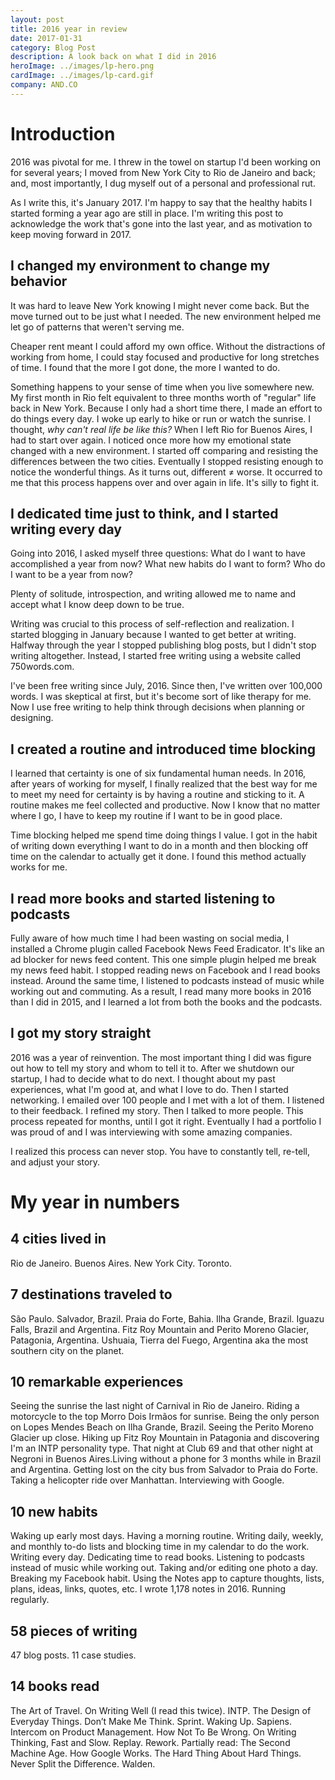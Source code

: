 ```yaml
---
layout: post
title: 2016 year in review
date: 2017-01-31
category: Blog Post
description: A look back on what I did in 2016
heroImage: ../images/lp-hero.png 
cardImage: ../images/lp-card.gif
company: AND.CO
---
```


# Introduction 

2016 was pivotal for me. I threw in the towel on startup I'd been working on for several years; I moved from New York City to Rio de Janeiro and back; and, most importantly, I dug myself out of a personal and professional rut.

As I write this, it's January 2017. I'm happy to say that the healthy habits I started forming a year ago are still in place. I'm writing this post to acknowledge the work that's gone into the last year, and as motivation to keep moving forward in 2017.

## I changed my environment to change my behavior

It was hard to leave New York knowing I might never come back. But the move turned out to be just what I needed. The new environment helped me let go of patterns that weren't serving me.

Cheaper rent meant I could afford my own office. Without the distractions of working from home, I could stay focused and productive for long stretches of time. I found that the more I got done, the more I wanted to do.

Something happens to your sense of time when you live somewhere new. My first month in Rio felt equivalent to three months worth of "regular" life back in New York. Because I only had a short time there, I made an effort to do things every day. I woke up early to hike or run or watch the sunrise. I thought, *why can't real life be like this?* When I left Rio for Buenos Aires, I had to start over again. I noticed once more how my emotional state changed with a new environment. I started off comparing and resisting the differences between the two cities. Eventually I stopped resisting enough to notice the wonderful things. As it turns out, different ≠ worse. It occurred to me that this process happens over and over again in life. It's silly to fight it.

## I dedicated time just to think, and I started writing every day

Going into 2016, I asked myself three questions: What do I want to have accomplished a year from now? What new habits do I want to form? Who do I want to be a year from now?

Plenty of solitude, introspection, and writing allowed me to name and accept what I know deep down to be true.

Writing was crucial to this process of self-reflection and realization. I started blogging in January because I wanted to get better at writing. Halfway through the year I stopped publishing blog posts, but I didn't stop writing altogether. Instead, I started free writing using a website called 750words.com.  

I've been free writing since July, 2016. Since then, I've written over 100,000 words. I was skeptical at first, but it's become sort of like therapy for me. Now I use free writing to help think through decisions when planning or designing.


## I created a routine and introduced time blocking

I learned that certainty is one of six fundamental human needs. In 2016, after years of working for myself, I finally realized that the best way for me to meet my need for certainty is by having a routine and sticking to it. A routine makes me feel collected and productive. Now I know that no matter where I go, I have to keep my routine if I want to be in good place.

Time blocking helped me spend time doing things I value. I got in the habit of writing down everything I want to do in a month and then blocking off time on the calendar to actually get it done. I found this method actually works for me.

## I read more books and started listening to podcasts

Fully aware of how much time I had been wasting on social media, I installed a Chrome plugin called Facebook News Feed Eradicator. It's like an ad blocker for news feed content. This one simple plugin helped me break my news feed habit. I stopped reading news on Facebook and I read books instead. Around the same time, I listened to podcasts instead of music while working out and commuting. As a result, I read many more books in 2016 than I did in 2015, and I learned a lot from both the books and the podcasts.  

## I got my story straight

2016 was a year of reinvention. The most important thing I did was figure out how to tell my story and whom to tell it to. After we shutdown our startup, I had to decide what to do next. I thought about my past experiences, what I'm good at, and what I love to do. Then I started networking. I emailed over 100 people and I met with a lot of them. I listened to their feedback. I refined my story. Then I talked to more people. This process repeated for months, until I got it right. Eventually I had a portfolio I was proud of and I was interviewing with some amazing companies.  

I realized this process can never stop. You have to constantly tell, re-tell, and adjust your story.

# My year in numbers

## 4 cities lived in

Rio de Janeiro. Buenos Aires. New York City. Toronto.

## 7 destinations traveled to

São Paulo. Salvador, Brazil. Praia do Forte, Bahia. Ilha Grande, Brazil. Iguazu Falls, Brazil and Argentina. Fitz Roy Mountain and Perito Moreno Glacier, Patagonia, Argentina. Ushuaia, Tierra del Fuego, Argentina aka the most southern city on the planet.

## 10 remarkable experiences

Seeing the sunrise the last night of Carnival in Rio de Janeiro. Riding a motorcycle to the top Morro Dois Irmãos for sunrise. Being the only person on Lopes Mendes Beach on Ilha Grande, Brazil. Seeing the Perito Moreno Glacier up close. Hiking up Fitz Roy Mountain in Patagonia and discovering I'm an INTP personality type. That night at Club 69 and that other night at Negroni in Buenos Aires.Living without a phone for 3 months while in Brazil and Argentina. Getting lost on the city bus from Salvador to Praia do Forte. Taking a helicopter ride over Manhattan. Interviewing with Google.

## 10 new habits

Waking up early most days. Having a morning routine. Writing daily, weekly, and monthly to-do lists and blocking time in my calendar to do the work. Writing every day. Dedicating time to read books. Listening to podcasts instead of music while working out. Taking and/or editing one photo a day. Breaking my Facebook habit. Using the Notes app to capture thoughts, lists, plans, ideas, links, quotes, etc. I wrote 1,178 notes in 2016. Running regularly.

## 58 pieces of writing

47 blog posts. 11 case studies.

## 14 books read

The Art of Travel. On Writing Well (I read this twice). INTP. The Design of Everyday Things. Don’t Make Me Think. Sprint. Waking Up. Sapiens. Intercom on Product Management. How Not To Be Wrong. On Writing Thinking, Fast and Slow. Replay. Rework. Partially read: The Second Machine Age. How Google Works. The Hard Thing About Hard Things. Never Split the Difference. Walden.
